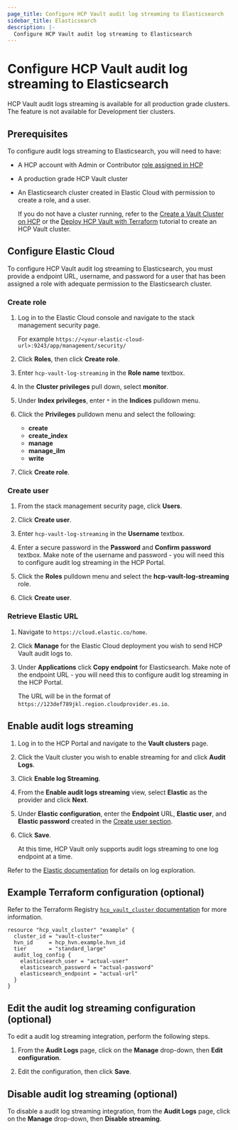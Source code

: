 ```yaml
---
page_title: Configure HCP Vault audit log streaming to Elasticsearch
sidebar_title: Elasticsearch
description: |-
  Configure HCP Vault audit log streaming to Elasticsearch
---
```


# Configure HCP Vault audit log streaming to Elasticsearch

<Note title="Availability">

HCP Vault audit logs streaming is available for all
production grade clusters. The feature is not available for Development tier
clusters.

</Note>

## Prerequisites

To configure audit logs streaming to Elasticsearch, you will need
to have:

- A HCP account with Admin or Contributor [role assigned in HCP](/hcp/docs/hcp/create-account)
- A production grade HCP Vault cluster
- An Elasticsearch cluster created in Elastic Cloud with permission to create a role, and a user.

   <Note>

   If you do not have a cluster running, refer to the [Create a Vault Cluster on
   HCP](/vault/tutorials/cloud/get-started-vault) or  the [Deploy HCP Vault with
   Terraform](/vault/tutorials/cloud-ops/terraform-hcp-provider-vault) tutorial to create an HCP Vault
   cluster.

   </Note>

## Configure Elastic Cloud

To configure HCP Vault audit log streaming to Elasticsearch, you must provide
a endpoint URL, username, and password for a user that has been assigned a role with
adequate permission to the Elasticsearch cluster.

### Create role

1. Log in to the Elastic Cloud console and navigate to the stack management security page.

   For example `https://<your-elastic-cloud-url>:9243/app/management/security/`

1. Click **Roles**, then click **Create role**.

1. Enter `hcp-vault-log-streaming` in the **Role name** textbox.

1. In the **Cluster privileges** pull down, select **monitor**.

1. Under **Index privileges**, enter `*` in the **Indices** pulldown menu.

1. Click the **Privileges** pulldown menu and select the following:

   - **create**
   - **create_index**
   - **manage**
   - **manage_ilm**
   - **write**

1. Click **Create role**.

### Create user

1. From the stack management security page, click **Users**.

1. Click **Create user**.

1. Enter `hcp-vault-log-streaming` in the **Username** textbox.

1. Enter a secure password in the **Password** and **Confirm password** textbox. Make
   note of the username and password - you will need this to configure audit log streaming in the HCP Portal.

1. Click the **Roles** pulldown menu and select the **hcp-vault-log-streaming** role.

1. Click **Create user**.

### Retrieve Elastic URL

1. Navigate to `https://cloud.elastic.co/home`.

1. Click **Manage** for the Elastic Cloud deployment you wish to send HCP Vault audit logs to.

1. Under **Applications** click **Copy endpoint** for Elasticsearch. Make
   note of the endpoint URL - you will need this to configure audit log streaming in the HCP Portal.

   The URL will be in the format of `https://123def789jkl.region.cloudprovider.es.io`.

## Enable audit logs streaming

1. Log in to the HCP Portal and navigate to the **Vault clusters** page.

1. Click the Vault cluster you wish to enable streaming for and click **Audit Logs**.

1. Click **Enable log Streaming**.

1. From the **Enable audit logs streaming** view, select **Elastic** as the
   provider and click **Next**.

1. Under **Elastic configuration**, enter the **Endpoint** URL, **Elastic user**, and **Elastic password** created in the [Create user section](#create-user).

1. Click **Save**.

   <Note>

   At this time, HCP Vault only supports audit logs streaming to
   one log endpoint at a time.

   </Note>

Refer to the [Elastic
documentation](https://www.elastic.co/guide/en/observability/current/index.html)
for details on log exploration.

## Example Terraform configuration (optional)

Refer to the Terraform Registry [`hcp_vault_cluster` documentation](https://registry.terraform.io/providers/hashicorp/hcp/latest/docs/resources/vault_cluster#nested-schema-for-audit_log_config)
for more information.

```hcl
resource "hcp_vault_cluster" "example" {
  cluster_id = "vault-cluster"
  hvn_id     = hcp_hvn.example.hvn_id
  tier       = "standard_large"
  audit_log_config {
    elasticsearch_user = "actual-user"
    elasticsearch_password = "actual-password"
    elasticsearch_endpoint = "actual-url"
  }
}
```

## Edit the audit log streaming configuration (optional)

To edit a audit log streaming integration, perform the following steps.

1. From the **Audit Logs** page, click on the **Manage** drop-down, then **Edit
configuration**.

1. Edit the configuration, then click **Save**.

## Disable audit log streaming (optional)

To disable a audit log streaming integration, from the **Audit Logs** page,
click on the **Manage** drop-down, then **Disable streaming**.
